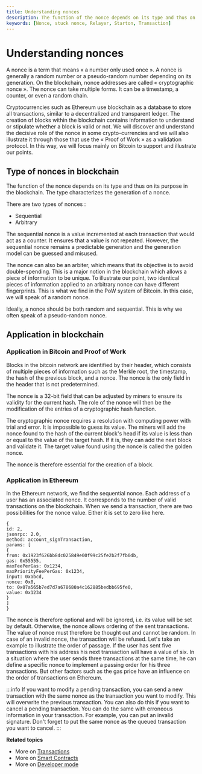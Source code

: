 ```yaml
---
title: Understanding nonces
description: The function of the nonce depends on its type and thus on its purpose in the blockchain. The type characterizes the generation of a nonce.
keywords: [Nonce, stuck nonce, Relayer, Starton, Transaction]
---
```


# Understanding nonces

A nonce is a term that means « a number only used once ». A nonce is generally a random number or a pseudo-random number depending on its generation.
On the blockchain, nonce addresses are called « cryptographic nonce ». The nonce can take multiple forms. It can be a timestamp, a counter, or even a random chain.

Cryptocurrencies such as Ethereum use blockchain as a database to store all transactions, similar to a decentralized and transparent ledger. The creation of blocks within the blockchain contains information to understand or stipulate whether a block is valid or not. We will discover and understand the decisive role of the nonce in some crypto-currencies and we will also illustrate it through those that use the « Proof of Work » as a validation protocol. In this way, we will focus mainly on Bitcoin to support and illustrate our points.

## Type of nonces in blockchain

The function of the nonce depends on its type and thus on its purpose in the blockchain. The type characterizes the generation of a nonce.

There are two types of nonces :

-   Sequential
-   Arbitrary

The sequential nonce is a value incremented at each transaction that would act as a counter. It ensures that a value is not repeated. However, the sequential nonce remains a predictable
generation and the generation model can be guessed and misused.

The nonce can also be an arbiter, which means that its objective is to avoid double-spending. This is a major notion in the blockchain which allows a piece of information to be unique. To illustrate our point, two identical pieces of information applied to an arbitrary nonce can have different fingerprints. This is what we find in the PoW system of Bitcoin. In this case, we will speak of a random nonce.

Ideally, a nonce should be both random and sequential. This is why we often speak of a pseudo-random nonce.

## Application in blockchain

### Application in Bitcoin and Proof of Work

Blocks in the bitcoin network are identified by their header, which consists of multiple pieces of information such as the Merkle root, the timestamp, the hash of the previous block, and a nonce.
The nonce is the only field in the header that is not predetermined.

The nonce is a 32-bit field that can be adjusted by miners to ensure its validity for the current hash. The role of the nonce will then be the modification of the entries of a cryptographic hash function.

The cryptographic nonce requires a resolution with computing power with trial and error. It is impossible to guess its value. The miners will add the nonce found to the hash of the current block's head if its value is less than or equal to the value of the target hash. If it is, they can add the next block and validate it. The target value found using the nonce is called the golden nonce.

The nonce is therefore essential for the creation of a block.

### Application in Ethereum

In the Ethereum network, we find the sequential nonce.
Each address of a user has an associated nonce.
It corresponds to the number of valid transactions on the blockchain.
When we send a transaction, there are two possibilities for the nonce value. Either it is set to zero like here.

```
{
id: 2,
jsonrpc: 2.0,
method: account_signTransaction,
params: [
{
from: 0x1923f626bb8dc025849e00f99c25fe2b2f7fb0db,
gas: 0x55555,
maxFeePerGas: 0x1234,
maxPriorityFeePerGas: 0x1234,
input: 0xabcd,
nonce: 0x0,
to: 0x07a565b7ed7d7a678680a4c162885bedbb695fe0,
value: 0x1234
}
]
}
```

The nonce is therefore optional and will be ignored, i.e. its value will be set by default.
Otherwise, the nonce allows ordering of the sent transactions. The value of nonce must
therefore be thought out and cannot be random. In case of an invalid nonce, the transaction will be refused.
Let's take an example to illustrate the order of passage.
If the user has sent five transactions with his address his next transaction will have a value of six.
In a situation where the user sends three transactions at the same time, he can define a specific nonce to implement a passing order for his three transactions.
But other factors such as the gas price have an influence on the order of transactions on Ethereum.

:::info
If you want to modify a pending transaction, you can send a new transaction with the same nonce as the transaction you want to modify. This will overwrite the previous transaction.
You can also do this if you want to cancel a pending transaction. You can do the same with erroneous information in your transaction. For example, you can put an invalid signature. Don't forget to put the same nonce as the queued transaction you want to cancel.
:::

**Related topics**

-   More on [Transactions](/Transactions/state-and-status.mdx)
-   More on [Smart Contracts](/Smart-contract/understanding-smart-contracts.mdx)
-   More on [Developer mode](/Developer/Discovering-coding-interface.mdx)
